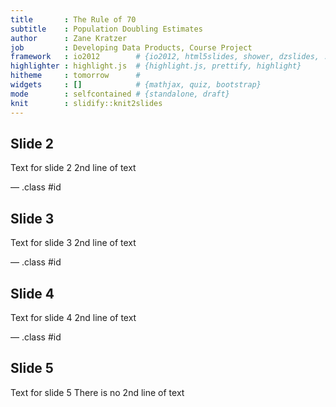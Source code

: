 ```yaml
---
title       : The Rule of 70
subtitle    : Population Doubling Estimates
author      : Zane Kratzer
job         : Developing Data Products, Course Project
framework   : io2012        # {io2012, html5slides, shower, dzslides, ...}
highlighter : highlight.js  # {highlight.js, prettify, highlight}
hitheme     : tomorrow      # 
widgets     : []            # {mathjax, quiz, bootstrap}
mode        : selfcontained # {standalone, draft}
knit        : slidify::knit2slides
---
```


## Slide 2

Text for slide 2
2nd line of text

--- .class #id 

## Slide 3

Text for slide 3
2nd line of text

--- .class #id 

## Slide 4

Text for slide 4
2nd line of text

--- .class #id 

## Slide 5

Text for slide 5
There is no 2nd line of text


